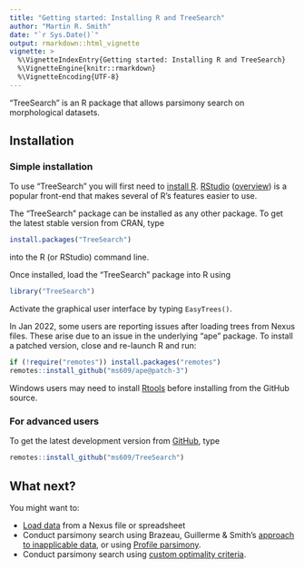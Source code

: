 ---
title: "Getting started: Installing R and TreeSearch"
author: "Martin R. Smith"
date: "`r Sys.Date()`"
output: rmarkdown::html_vignette
vignette: >
  %\VignetteIndexEntry{Getting started: Installing R and TreeSearch}
  %\VignetteEngine{knitr::rmarkdown}
  %\VignetteEncoding{UTF-8}
---


"TreeSearch" is an R package that allows parsimony search on morphological
datasets.

## Installation

### Simple installation

To use "TreeSearch" you will first need to [install R](https://CRAN.R-project.org/). 
[RStudio](https://www.rstudio.com/)
([overview](https://dss.princeton.edu/training/RStudio101.pdf)) is a popular
front-end that makes several of R's features easier to use.

The "TreeSearch" package can be installed as any other package. 
To get the latest stable version from CRAN, type
```r
install.packages("TreeSearch")
```
into the R (or RStudio) command line.

Once installed, load the "TreeSearch" package into R using
```r
library("TreeSearch")
```

Activate the graphical user interface by typing `EasyTrees()`.

In Jan 2022, some users are reporting issues after loading trees from Nexus files.
These arise due to an issue in the underlying "ape" package.
To install a patched version, close and re-launch R and run:

```r
if (!require("remotes")) install.packages("remotes")
remotes::install_github("ms609/ape@patch-3")
```

Windows users may need to install 
[Rtools](https://cran.r-project.org/bin/windows/Rtools/) before
installing from the GitHub source.

### For advanced users

To get the latest development version from
[GitHub](https://github.com/ms609/TreeSearch/), type
```r
remotes::install_github("ms609/TreeSearch")
```

## What next?

You might want to:

- [Load data](https://ms609.github.io/TreeTools/articles/load-data.html) from a Nexus file or spreadsheet
- Conduct parsimony search using Brazeau, Guillerme & Smith's [approach to inapplicable data](tree-search.html), or using [Profile parsimony](profile.html).
- Conduct parsimony search using [custom optimality criteria](custom.html).
